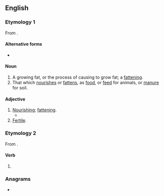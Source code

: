 ==English==

===Etymology 1===
From {{m|en|battle||to nourish, feed}}.

====Alternative forms====
* {{l|en|batteling}}

====Noun====
{{en-noun}}

# A growing fat, or the process of causing to grow fat; a [[fattening]].
# That which [[nourish]]es or [[fatten]]s, as [[food]], or [[feed]] for animals, or [[manure]] for soil.

====Adjective====
{{en-adj}}

# [[nourishing|Nourishing]]; [[fattening]].
#* {{quote-text|year=1873|author=Sir John Scott Keltie|title=The works of the British dramatists|passage=Let it be me; and trust me, Margaret, The meads environ'd with the silver streams, Whose '''battling''' pastures fatten all my flocks, Yielding forth fleeces stapled with such wool As Lemnster cannot yield more finer stuff, [...]}}
# [[fertile|Fertile]].

===Etymology 2===
From {{m|en|battle}}.

====Verb====
{{head|en|present participle}}

# {{present participle of|battle|lang=en|nocat=1}}

===Anagrams===
* {{anagrams|en|a=abgilntt|anti-LGBT|blatting}}